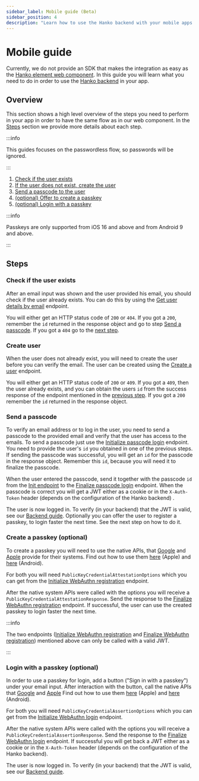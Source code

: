 ```yaml
---
sidebar_label: Mobile guide (Beta)
sidebar_position: 4
description: "Learn how to use the Hanko backend with your mobile apps."
---
```


# Mobile guide

Currently, we do not provide an SDK that makes the integration as easy as the [Hanko element web component](/guides/frontend).
In this guide you will learn what you need to do in order to use the [Hanko backend](https://github.com/teamhanko/hanko/backend) in your app.

## Overview

This section shows a high level overview of the steps you need to perform in your app in order to have the same flow as in our web component.
In the [Steps](#steps) section we provide more details about each step.

:::info

This guides focuses on the passwordless flow, so passwords will be ignored.

:::

1. [Check if the user exists](#check-if-the-user-exists)
2. [If the user does not exist, create the user](#create-user)
3. [Send a passcode to the user](#send-a-passcode)
4. [(optional) Offer to create a passkey](#create-a-passkey-optional)
5. [(optional) Login with a passkey](#login-with-a-passkey-optional)

:::info

Passkeys are only supported from iOS 16 and above and from Android 9 and above.

:::

## Steps

### Check if the user exists

After an email input was shown and the user provided his email, you should check if the user already exists.
You can do this by using the [Get user details by email](/api/public#tag/User-Management/operation/getUserId) endpoint.

You will either get an HTTP status code of `200` or `404`. If you got a `200`, remember the `id` returned in the response object and go to step [Send a passcode](#send-a-passcode).
If you got a `404` go to the [next step](#create-user).

### Create user

When the user does not already exist, you will need to create the user before you can verify the email. The user can be created using the [Create a user](/api/public#tag/User-Management/operation/createUser) endpoint.

You will either get an HTTP status code of `200` or `409`. If you got a `409`, then the user already exists, and you can obtain the users `id` from the success response of the endpoint mentioned in the [previous step](#check-if-user-exist).
If you got a `200` remember the `id` returned in the response object.

### Send a passcode

To verify an email address or to log in the user, you need to send a passcode to the provided email and verify that the user has access to the emails. To send a passcode just use the [Initialize passcode login](/api/public#tag/Passcode/operation/passcodeInit) endpoint.
You need to provide the user's `id` you obtained in one of the previous steps. If sending the passcode was successful, you will get an `id` for the passcode in the response object. Remember this `id`, because you will need it to finalize the passcode.

When the user entered the passcode, send it together with the passcode `id` from the [Init endpoint](/api/public#tag/Passcode/operation/passcodeInit) to the [Finalize passcode login](/api/public#tag/Passcode/operation/passcodeFinal) endpoint.
When the passcode is correct you will get a JWT either as a cookie or in the `X-Auth-Token` header (depends on the configuration of the Hanko backend) .


The user is now logged in. To verify (in your backend) that the JWT is valid, see our [Backend guide](/guides/backend).
Optionally you can offer the user to register a passkey, to login faster the next time. See the next step on how to do it.

### Create a passkey (optional)

To create a passkey you will need to use the native APIs, that [Google](https://developers.google.com/identity/fido/android/native-apps)
and [Apple](https://developer.apple.com/documentation/authenticationservices/asauthorizationplatformpublickeycredentialprovider)
provide for their systems. Find out how to use them [here](https://developer.apple.com/documentation/authenticationservices/public-private_key_authentication/supporting_passkeys)
(Apple) and [here](https://codelabs.developers.google.com/codelabs/fido2-for-android#0) (Android).

For both you will need `PublicKeyCredentialAttestationOptions` which you can get from the [Initialize WebAuthn registration](/api/public#tag/WebAuthn/operation/webauthnRegInit) endpoint.

After the native system APIs were called with the options you will receive a `PublicKeyCredentialAttestationResponse`. Send the response to the [Finalize WebAuthn registration](/api/public#tag/WebAuthn/operation/webauthnRegFinal) endpoint.
If successful, the user can use the created passkey to login faster the next time.

:::info

The two endpoints ([Initialize WebAuthn registration](/api/public#tag/WebAuthn/operation/webauthnRegInit) and [Finalize WebAuthn registration](/api/public#tag/WebAuthn/operation/webauthnRegFinal)) mentioned above can only be called with a valid JWT.

:::

### Login with a passkey (optional)

In order to use a passkey for login, add a button ("Sign in with a passkey") under your email input. After interaction with the button, call the native APIs that [Google](https://developers.google.com/identity/fido/android/native-apps)
and [Apple](https://developer.apple.com/documentation/authenticationservices/asauthorizationplatformpublickeycredentialprovider)
Find out how to use them [here](https://developer.apple.com/documentation/authenticationservices/public-private_key_authentication/supporting_passkeys)
(Apple) and [here](https://codelabs.developers.google.com/codelabs/fido2-for-android#0) (Android).

For both you will need `PublicKeyCredentialAssertionOptions` which you can get from the [Initialize WebAuthn login](/api/public#tag/WebAuthn/operation/webauthnLoginInit) endpoint.

After the native system APIs were called with the options you will receive a `PublicKeyCredentialAssertionResponse`. Send the response to the [Finalize WebAuthn login](/api/public#tag/WebAuthn/operation/webauthnLoginFinal) endpoint.
If successful you will get back a JWT either as a cookie or in the `X-Auth-Token` header (depends on the configuration of the Hanko backend).

The user is now logged in. To verify (in your backend) that the JWT is valid, see our [Backend guide](/guides/backend).
